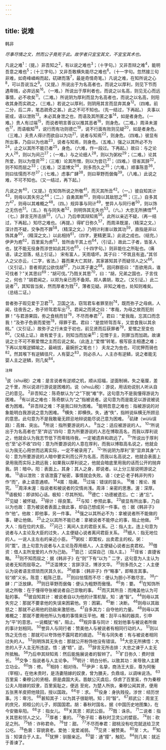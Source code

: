 ```yaml
---
---
---
```

title: 说难
---



韩非

*尽事尽情之文，然而公子竟死于此。故学者只宜宝其文，不宜宝其术也。*

凡说之难<sup>1</sup>：（提。）非吾知之<sup>2</sup>，有以说之难也<sup>3</sup>；（十字句。）又非吾辩之难<sup>4</sup>，能明吾意之难也<sup>5</sup>；（十三字句。）又非吾敢横失能尽之难也<sup>6</sup>。（十一字句。忽然接三句非难，如奇峰嶙峋而起，矹硉而落<sup>7</sup>，最是奇情奇笔。）凡说之难，在知所说之心<sup>8</sup>，可以吾说当之<sup>9</sup>。（又提。）所说出于为名高者也，而说之以厚利，则见下节而遇卑贱，必弃远矣<sup>16</sup>。（一难。）所说出于厚利者也，而说之以名高，则见无心而远事情，必不收矣<sup>11</sup>。（二难。）所说阴为厚利而显为名高者也，而说之以名高，则阳收其身而实疏之，（三难。）若说之以厚利，则阴用其言而显弃其身<sup>12</sup>。（四难。前二分，后二井，笔态疏奇之甚。）此之不可不知也。（先一结过，下再起。）
夫事以密成，语以泄败<sup>13</sup>。未必其身泄之也，而语及其所匿之事<sup>14</sup>，如是者身危。（一难。）贵人有过端<sup>15</sup>，而说者明言善议以推其恶者<sup>16</sup>，则身危。（二难。）周泽未渥也<sup>17</sup>，而语极知<sup>18</sup>，说行而有功则德亡<sup>19</sup>，说不行面有败则见疑<sup>20</sup>，如是者身危。（三难。）夫贵人得计而欲自以为功<sup>21</sup>，说者与知焉<sup>22</sup>，则身危。（四难。）彼显有所出事，乃自以为也故<sup>23</sup>，说者与知焉，则身危。（五难。）强之以其所必不为<sup>24</sup>，止之以其所不能已者<sup>25</sup>，身危。（六难，作一段过。下再起。）故曰：与之论大人<sup>26</sup>，则以为间己<sup>27</sup>；（一难。）与之论细人<sup>28</sup>，则以为粥权<sup>29</sup>；（二难。）论其所爱，则以为借资<sup>30</sup>；（三难）论其所憎，则以为尝已<sup>31</sup>；（四难。）径省其辞<sup>32</sup>，则不知而屈之<sup>33</sup>；（五难。）泛滥博文<sup>34</sup>，则多而久之<sup>35</sup>；（六难。）顺事陈意<sup>36</sup>，则曰怯懦而不尽<sup>37</sup>；（七难。）虑事广肆<sup>38</sup>，则曰草野而倨侮<sup>39</sup>。（八难。）此说之难，不可不知也。（又一结过，再下起。）

凡说之务<sup>40</sup>，（又提。）在知饰所说之所敬<sup>41</sup>，而灭其所丑<sup>42</sup>。（一。）彼自知其计<sup>43</sup>，则毋以其失穷之<sup>44</sup>；（二。）自勇其断<sup>45</sup>，则毋以其敌怒之<sup>46</sup>；（三。）自多其力<sup>47</sup>，则毋以其难概之<sup>48</sup>。（四。）规异事与同计<sup>49</sup>，誉异人与同行者<sup>50</sup>，则以饰之无伤也<sup>51</sup>。（五。）有与同失者<sup>52</sup>，则明饰其无失也<sup>53</sup>。（六。）大忠无所拂悟<sup>44</sup>，（七。）辞言无所击排<sup>55</sup>，（八。）乃后申其辩知焉<sup>56</sup>。此所以亲近不疑，（再一结过，下再起。）知尽之难也。（再提。）得旷日弥久<sup>57</sup>，而周泽既渥，（精深之文。）深计而不疑，交争而不罪<sup>58</sup>，（精深之文。）乃明计利害以致其功<sup>59</sup>，直指是非以饰其身<sup>60</sup>，（精深之文。）以此相持<sup>61</sup>，（四字，更精更深。）此说之成也。（结完。）伊尹为庖<sup>62</sup>，百里奚为虏<sup>63</sup>，皆所由干其上也<sup>64</sup>，（引证。）故此二子者，皆圣人也，犹不能无役身而涉世如此其污也<sup>65</sup>，（十四字句。）则非能仕之所耻也。（痛语，读之泪落，结上引证。）
宋有富人，天雨墙坏。其子曰：“不筑且有盗。”其邻人之父亦云，（二字，省法。）暮而果大亡其财，其家甚知其子而疑邻人之父<sup>66</sup>。（又引证。）昔者郑武公欲伐胡<sup>67</sup>，乃以其子妻之<sup>68</sup>。因问群臣曰：“吾欲用兵，谁可伐者？”关其思曰<sup>69</sup>：“胡可伐。”乃戮关其思<sup>70</sup>，曰：“胡，兄弟之国也，子言伐之，何也？”胡君闻之，以郑为亲已而不备郑。郑人袭胡，取之。（又引证。）此二说者<sup>71</sup>，其知皆当矣，然而厚者为戮<sup>72</sup>，薄者见疑。非知之难也，处知则难矣。（总结二证。）

昔者弥子瑕见爱于卫君<sup>73</sup>。卫国之法，窃驾君车者罪至刖<sup>74</sup>，既而弥子之母病，人闻，往夜告之，弥子矫驾君车出<sup>75</sup>。君闻之而贤之曰：“孝哉，为母之故而犯刖罪！”与君游果园，弥之食桃而甘<sup>76</sup>，不尽而奉君<sup>77</sup>。君曰：“爱我哉，忘其口而念我！”及弥子色衰而爱弛<sup>78</sup>，得罪于君。君曰：“是尝矫驾吾车，又尝食我以其余桃。”（又引证。）故弥子之行未变于初也，前见贤而后获罪者<sup>79</sup>，爱憎之至变也<sup>80</sup>。（又结上证。）故有爱于主，则知当而加亲<sup>81</sup>；见憎于主，则罪当而加疏。故谏说之士不可不察爱憎之主而后说之矣。（此连上“爱憎”转笔，极写臣主相遭之难；下再以龙喉逆鳞喻之，最峭拔，最婉折之笔也！）
夫龙之为虫也，可扰狎而骑也<sup>82</sup>。然其喉下有逆鳞径尺，人有婴之<sup>83</sup>，则必杀人。人主亦有逆鳞，说之者能无婴人主之逆鳞，则几矣<sup>84</sup>。

<sup>注释</sup>

<sup>1</sup>说（shui税）之难：是言说者有逆顺之机，顺从招福，逆面制祸，失之毫厘，差之千里，所以说进行游说是困难的。说（shu山税）：游说，用话劝说别人听从自己的意见。
<sup>2</sup>非吾知之：陈奇猷认为“之”下脱“难”字。这句意为不是我懂得游说为困难。
<sup>3</sup>有以说之难也：陈奇猷认为“之”指被说者。这句意为而是能足以游说被说者为困难。
<sup>4</sup>非吾辩之难：不是我口辩为困难。
<sup>5</sup>能明吾意之难也：指被游说的对象能明白我游说之意为困难。
<sup>6</sup>横失：即横佚。失，通“佚”，指辫说纵横无所顾忌的意思。此句意为不是我敢毫无顾忌地辩说能尽说己意为困难。
<sup>7</sup>矶硉（wùlù误路）：高耸、突出。
<sup>8</sup>所说：指所要游说的人。
<sup>9</sup>当之：适应被游说的人。
<sup>10</sup>“所说出于为名高者也”至“弃远”四句：意为所要游说的人志在博取高名，而我以厚利说之，他就会认为我志节低下而卑贱待我，一定被遗弃和疏远了。
<sup>11</sup>“所说出于厚利也”至“必不收”四句：意为所要游说的人意在厚利，而我以博取高名说之，他就会认为我无心用世而远离实际，一定不被录用了。
<sup>12</sup>“所说阴为厚利”至“显弃其身”六句：意为所要游说的人暗中要实利而公开为名高，而我以名高说之，他就会表面上录用我而实际上疏远我；如果我以厚利说之，他就会暗底里用我的话而公开的抛弃我。阴：暗中。阳：表面上。其身：其人之身，即说者。以上分三层说明游说之难。
<sup>13</sup>语以泄败：言语泄露了秘密，事情就会失败。语：《史记·老子韩非列传》作“而”，承上语意通顺。
<sup>14</sup>4匿：隐藏。
<sup>15</sup>过端：错误的苗头。
<sup>16</sup>推：推论、推究。
<sup>17</sup>周泽未渥：指说者和被说者的交情尚浅。周泽：亲密的思惠。渥：深厚。
<sup>18</sup>语极知：即讲知心话。极知：尽其所知。
<sup>19</sup>德亡：功德被遗忘。亡：通“忘”。
<sup>20</sup>见疑：被怀疑。
<sup>21</sup>得计：得良策。
<sup>22</sup>与知：参预此事。
<sup>23</sup>彼显有所出事，乃自以为也故：意为被说者表面上做此事，却自己想成另一件事。也：据《韩非子》作“他”。他故：即他事，另一件事。
<sup>24</sup>强之以其所必不为：拿被说者所不能做的事，硬让他做。
<sup>25</sup>止之以其所不能已者：拿被说者不能停止的事，阻止他做。
<sup>26</sup>大人：指在位的大臣。
<sup>27</sup>问己：离间人主的君臣关系。己：指人主。连上句意为说者与人主论及大臣的过失，人主便疑心说者离间君臣关系。
<sup>28</sup>细人：指无地位的人。一说人主左右的亲近小臣。
<sup>29</sup>粥权：即鬻权，出卖君主的权。粥：同“鬻”。连上句意为说者与人主论及荐用细人，人主便疑心说者出卖君权。
<sup>30</sup>借资：借人主所宠爱的人作为己助。
<sup>31</sup>尝己：试探自己（指人主。）
<sup>32</sup>径省：直捷省略。
<sup>33</sup>则不知而屈之：据《韩非子》在“则”下有“以为＂二字，这句意为人主认为说者无知而屈辱之。
<sup>34</sup>泛滥博文：言辞浮泛，博涉文华。
<sup>35</sup>则多而久之：人主便认为说者语言烦琐而厌其久长。
<sup>36</sup>顺事：《韩非子》作“略事”，即略言其事。较“顺”义长。陈意：粗陈己意。
<sup>37</sup>则曰怯懦而不尽：便认为胆小不敢尽言。
<sup>38</sup>广肆：广泛放肆。
<sup>39</sup>则日草野而倨侮：便认为粗野而傲慢。
<sup>40</sup>务：要。
<sup>41</sup>在知饰所说之所敬：在于懂得夺张被说者自己崇敬的事。
<sup>42</sup>而灭其所丑：而掩盖他认为可耻的事。
<sup>43</sup>彼自知其计：被说者自以为他的计策机智。知：通“智”。
<sup>44</sup>则毋以其失穷之：那就不要拿他的失误来困窘他。穷：困窘。
<sup>45</sup>断：决断。
<sup>46</sup>则毋以其敌怒之：那就不必用他的劲敌来激怒他。
<sup>47</sup>自多其力：自夺他的力量。
<sup>48</sup>则毋以其难概之：那就不要用他所认为难的事情来压平他。概：刮平斗斛的器具，引申为“平”的意思。一说概犹“格”，阻止。
<sup>49</sup>规异事与同计：规划他事与被说者所做的事计划相同。
<sup>50</sup>誉异人与同行者：赞美他人与被说者有相同行动的人。
<sup>51</sup>则以饰之无伤也：那就可以夸饰他不露阿君的痕迹。
<sup>52</sup>有与同失者：有与被说者相同过失的人。
<sup>53</sup>则明饰其无失也：那就公开粉饰他没有错误。
<sup>54</sup>大忠无所拂悟：大忠的人于人主无所违逆。悟：通“牾”，逆。
<sup>55</sup>辞言无所击排：大忠之谏于人主无所抵触。
<sup>56</sup>乃后申其辩知焉：然后能施展说者的智辫了。
<sup>57</sup>旷日弥久：费时很长。
<sup>58</sup>交争：指说者与人主论争。
<sup>59</sup>明计：明白分析。以致其功：来导致人主建立功业。
<sup>60</sup>饰：修。
<sup>61</sup>相持：相对待。
<sup>62</sup>伊尹：名挚，商汤王大臣，尊为阿衡（宰相）。在他未贵时，是汤妻陪嫁的奴隶，曾为膳夫，负鼎俎，以调味说汤。
<sup>63</sup>百里奚：秦穆公的贤相，原是虞国大夫。晋献公灭虞后，俘虏了百里奚，作为秦穆公夫人陪嫁的奴隶，百里奚耻之，便逃
至宛，为楚人所执，秦穆公闻其贤，便用五张黑羊皮把他赎回，授以国政。
<sup>64</sup>干：求。
<sup>65</sup>役身：身执贱役。涉世：经历世事。污：卑污。
<sup>66</sup>甚知其子：以为其子很聪明。知；同“智”。
<sup>67</sup>郑武公：周宣王的庶兄，郑桓公的儿子，郑国国君。胡：春秋时国名，据《中国历史地图集》，在今安徽阜阳。
<sup>68</sup>子：指女儿。
<sup>69</sup>关其思：郑武公臣。
<sup>70</sup>戮：诛杀。
<sup>71</sup>二说者：指关其思和邻人之父。
<sup>72</sup>厚者：重的。
<sup>73</sup>弥子瑕：春秋时卫灵公的嬖臣。
<sup>74</sup>刖：砍足之刑。
<sup>75</sup>矫：诈称君命。
<sup>76</sup>甘：甜。
<sup>77</sup>不尽而奉君：甜桃没有吃完就送给卫灵公吃。
<sup>78</sup>色衰：容貌衰老。爱弛：宠爱减弱。
<sup>79</sup>见贤：被赞美。
<sup>80</sup>至：大。
<sup>81</sup>知当：知谋合于人主。
<sup>82</sup>犹狎：驯服亲近。
<sup>83</sup>婴：通“撄”，触犯。
<sup>84</sup>则几矣：就近于善谏了。